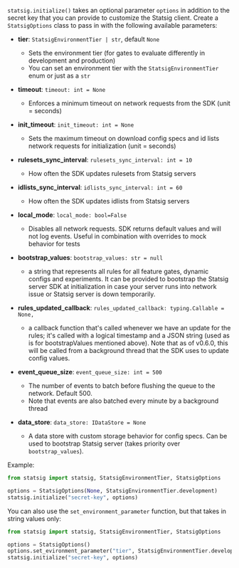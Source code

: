 `statsig.initialize()` takes an optional parameter `options` in addition to the secret key that you can provide to customize the Statsig client. Create a `StatsigOptions` class to pass in with the following available parameters:

- **tier**: `StatsigEnvironmentTier | str`, default `None`

  - Sets the environment tier (for gates to evaluate differently in development and production)
  - You can set an environment tier with the `StatsigEnvironmentTier` enum or just as a `str`

- **timeout**: `timeout: int = None`
  - Enforces a minimum timeout on network requests from the SDK (unit = seconds)
- **init_timeout**: `init_timeout: int = None`
  - Sets the maximum timeout on download config specs and id lists network requests for initialization (unit = seconds)
- **rulesets_sync_interval**: `rulesets_sync_interval: int = 10`
  - How often the SDK updates rulesets from Statsig servers
- **idlists_sync_interval**: `idlists_sync_interval: int = 60`
  - How often the SDK updates idlists from Statsig servers
- **local_mode**: `local_mode: bool=False`
  - Disables all network requests. SDK returns default values and will not log events. Useful in combination with overrides to mock behavior for tests
- **bootstrap_values**: `bootstrap_values: str = null`
  - a string that represents all rules for all feature gates, dynamic configs and experiments. It can be provided to bootstrap the Statsig server SDK at initialization in case your server runs into network issue or Statsig server is down temporarily.
- **rules_updated_callback**: `rules_updated_callback: typing.Callable = None,`
  - a callback function that's called whenever we have an update for the rules; it's called with a logical timestamp and a JSON string (used as is for bootstrapValues mentioned above). Note that as of v0.6.0, this will be called from a background thread that the SDK uses to update config values.
- **event_queue_size**: `event_queue_size: int = 500`
  - The number of events to batch before flushing the queue to the network. Default 500.
  - Note that events are also batched every minute by a background thread
- **data_store**: `data_store: IDataStore = None`
  - A data store with custom storage behavior for config specs. Can be used to bootstrap Statsig server (takes priority over `bootstrap_values`).

Example:

```python
from statsig import statsig, StatsigEnvironmentTier, StatsigOptions

options = StatsigOptions(None, StatsigEnvironmentTier.development)
statsig.initialize("secret-key", options)
```

You can also use the `set_environment_parameter` function, but that takes in string values only:

```python
from statsig import statsig, StatsigEnvironmentTier, StatsigOptions

options = StatsigOptions()
options.set_evironment_parameter("tier", StatsigEnvironmentTier.development.value)
statsig.initialize("secret-key", options)
```
